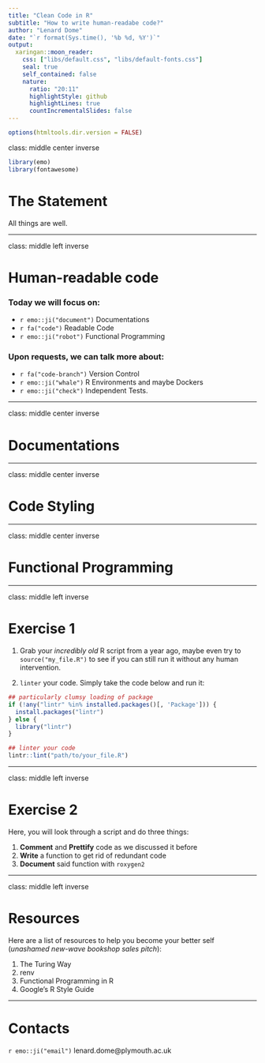 ```yaml
---
title: "Clean Code in R"
subtitle: "How to write human-readabe code?"
author: "Lenard Dome"
date: "`r format(Sys.time(), '%b %d, %Y')`"
output:
  xaringan::moon_reader:
    css: ["libs/default.css", "libs/default-fonts.css"]
    seal: true 
    self_contained: false
    nature:
      ratio: "20:11"
      highlightStyle: github
      highlightLines: true
      countIncrementalSlides: false
---
```



```r
options(htmltools.dir.version = FALSE)
```

class: middle center inverse

```r
library(emo)
library(fontawesome)
```

# The Statement

All things are well.

---

class: middle left inverse

# Human-readable code

### Today we will focus on:

- `r emo::ji("document")` Documentations
- `r fa("code")` Readable Code
- `r emo::ji("robot")` Functional Programming

### Upon requests, we can talk more about:

- `r fa("code-branch")` Version Control
- `r emo::ji("whale")` R Environments and maybe Dockers
- `r emo::ji("check")` Independent Tests.

---

class: middle center inverse

# Documentations

---

class: middle center inverse

# Code Styling

---

class: middle center inverse

# Functional Programming

<!-- TODO: two column images -->

---

class: middle left inverse

# Exercise 1

1. Grab your *incredibly old* R script from a year ago, maybe even try to `source("my_file.R")` to see if you can still run it without any human intervention.

2. `linter` your code. Simply take the code below and run it:

```r
## particularly clumsy loading of package
if (!any("lintr" %in% installed.packages()[, 'Package'])) {
  install.packages("lintr")
} else {
  library("lintr")
}

## linter your code
lintr::lint("path/to/your_file.R")
```

---

class: middle left inverse

# Exercise 2

<!-- TODO: add link to bad script -->

Here, you will look through a script and do three things:

1. **Comment** and **Prettify** code as we discussed it before
2. **Write** a function to get rid of redundant code
3. **Document** said function with `roxygen2`

---

class: middle left inverse

# Resources

Here are a list of resources to help you become your better self (*unashamed new-wave bookshop sales pitch*):

1. The Turing Way
2. renv
3. Functional Programming in R
4. Google's R Style Guide

---

# Contacts

`r emo::ji("email")` lenard.dome@plymouth.ac.uk

